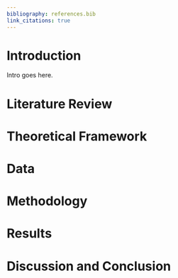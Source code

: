 ---
bibliography: references.bib
link_citations: true
---

# Introduction

Intro goes here.

# Literature Review

# Theoretical Framework

# Data

# Methodology

# Results

# Discussion and Conclusion
